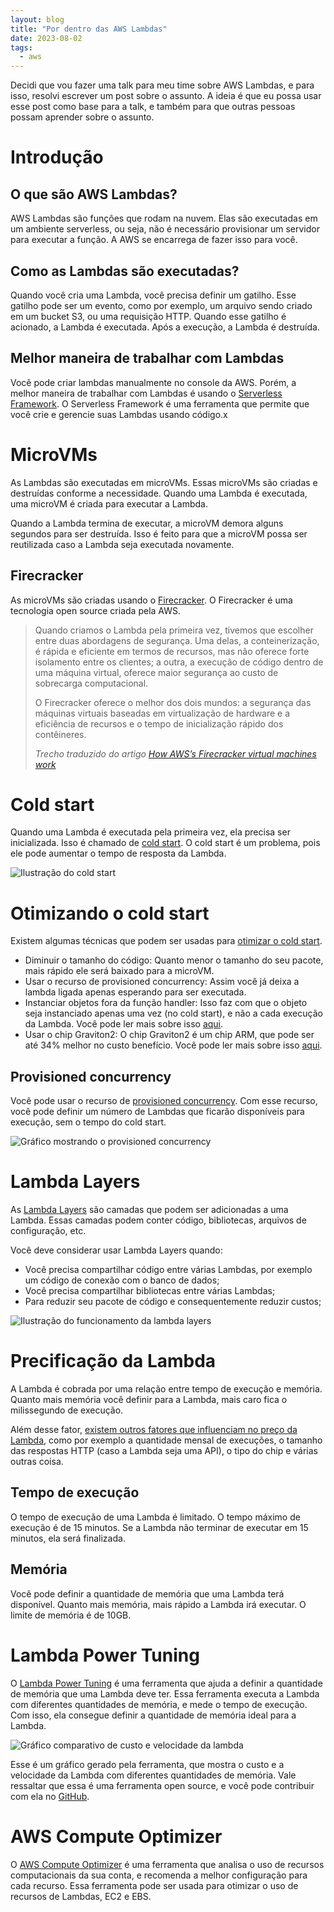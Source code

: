 ```yaml
---
layout: blog
title: "Por dentro das AWS Lambdas"
date: 2023-08-02
tags:
  - aws
---
```


Decidi que vou fazer uma talk para meu time sobre AWS Lambdas, e para isso, resolvi escrever um post sobre o assunto. A ideia é que eu possa usar esse post como base para a talk, e também para que outras pessoas possam aprender sobre o assunto.

# Introdução

## O que são AWS Lambdas?

AWS Lambdas são funções que rodam na nuvem. Elas são executadas em um ambiente serverless, ou seja, não é necessário provisionar um servidor para executar a função. A AWS se encarrega de fazer isso para você.

## Como as Lambdas são executadas?

Quando você cria uma Lambda, você precisa definir um gatilho. Esse gatilho pode ser um evento, como por exemplo, um arquivo sendo criado em um bucket S3, ou uma requisição HTTP. Quando esse gatilho é acionado, a Lambda é executada. Após a execução, a Lambda é destruída.

## Melhor maneira de trabalhar com Lambdas

Você pode criar lambdas manualmente no console da AWS. Porém, a melhor maneira de trabalhar com Lambdas é usando o [Serverless Framework](https://www.serverless.com/). O Serverless Framework é uma ferramenta que permite que você crie e gerencie suas Lambdas usando código.x

# MicroVMs

As Lambdas são executadas em microVMs. Essas microVMs são criadas e destruídas conforme a necessidade. Quando uma Lambda é executada, uma microVM é criada para executar a Lambda.

Quando a Lambda termina de executar, a microVM demora alguns segundos para ser destruída. Isso é feito para que a microVM possa ser reutilizada caso a Lambda seja executada novamente.

## Firecracker

As microVMs são criadas usando o [Firecracker](https://firecracker-microvm.github.io/). O Firecracker é uma tecnologia open source criada pela AWS.

> Quando criamos o Lambda pela primeira vez, tivemos que escolher entre duas abordagens de segurança. Uma delas, a conteinerização, é rápida e eficiente em termos de recursos, mas não oferece forte isolamento entre os clientes; a outra, a execução de código dentro de uma máquina virtual, oferece maior segurança ao custo de sobrecarga computacional.
>
> O Firecracker oferece o melhor dos dois mundos: a segurança das máquinas virtuais baseadas em virtualização de hardware e a eficiência de recursos e o tempo de inicialização rápido dos contêineres.
>
> _Trecho traduzido do artigo [How AWS’s Firecracker virtual machines work](https://www.amazon.science/blog/how-awss-firecracker-virtual-machines-work)_

# Cold start

Quando uma Lambda é executada pela primeira vez, ela precisa ser inicializada. Isso é chamado de [cold start](https://docs.aws.amazon.com/pt_br/lambda/latest/operatorguide/execution-environments.html#cold-start-latency). O cold start é um problema, pois ele pode aumentar o tempo de resposta da Lambda.

![Ilustração do cold start](https://docs.aws.amazon.com/images/lambda/latest/operatorguide/images/perf-optimize-figure-1.png)

# Otimizando o cold start

Existem algumas técnicas que podem ser usadas para [otimizar o cold start](https://docs.aws.amazon.com/pt_br/lambda/latest/operatorguide/execution-environments.html#cold-starts).

- Diminuir o tamanho do código: Quanto menor o tamanho do seu pacote, mais rápido ele será baixado para a microVM.
- Usar o recurso de provisioned concurrency: Assim você já deixa a lambda ligada apenas esperando para ser executada.
- Instanciar objetos fora da função handler: Isso faz com que o objeto seja instanciado apenas uma vez (no cold start), e não a cada execução da Lambda. Você pode ler mais sobre isso [aqui](https://docs.aws.amazon.com/pt_br/lambda/latest/operatorguide/static-initialization.html).
- Usar o chip Graviton2: O chip Graviton2 é um chip ARM, que pode ser até 34% melhor no custo benefício. Você pode ler mais sobre isso [aqui](https://aws.amazon.com/pt/blogs/aws-brasil/funcoes-do-aws-lambda-viabilizadas-pelo-aws-graviton2-execute-suas-funcoes-no-arm-e-obtenha-uma-relacao-precodesempenho-ate-34-melhor/).

## Provisioned concurrency

Você pode usar o recurso de [provisioned concurrency](https://docs.aws.amazon.com/pt_br/lambda/latest/operatorguide/execution-environments.html#cold-starts). Com esse recurso, você pode definir um número de Lambdas que ficarão disponíveis para execução, sem o tempo do cold start.

![Gráfico mostrando o provisioned concurrency](https://docs.aws.amazon.com/images/lambda/latest/operatorguide/images/perf-optimize-figure-6.png)

# Lambda Layers

As [Lambda Layers](https://docs.aws.amazon.com/pt_br/lambda/latest/dg/chapter-layers.html) são camadas que podem ser adicionadas a uma Lambda. Essas camadas podem conter código, bibliotecas, arquivos de configuração, etc.

Você deve considerar usar Lambda Layers quando:

- Você precisa compartilhar código entre várias Lambdas, por exemplo um código de conexão com o banco de dados;
- Você precisa compartilhar bibliotecas entre várias Lambdas;
- Para reduzir seu pacote de código e consequentemente reduzir custos;

![Ilustração do funcionamento da lambda layers](https://docs.aws.amazon.com/images/lambda/latest/dg/images/lambda-layers-diagram.png)

# Precificação da Lambda

A Lambda é cobrada por uma relação entre tempo de execução e memória. Quanto mais memória você definir para a Lambda, mais caro fica o milissegundo de execução.

Além desse fator, [existem outros fatores que influenciam no preço da Lambda](https://aws.amazon.com/lambda/pricing/), como por exemplo a quantidade mensal de execuções, o tamanho das respostas HTTP (caso a Lambda seja uma API), o tipo do chip e várias outras coisa.

## Tempo de execução

O tempo de execução de uma Lambda é limitado. O tempo máximo de execução é de 15 minutos. Se a Lambda não terminar de executar em 15 minutos, ela será finalizada.

## Memória

Você pode definir a quantidade de memória que uma Lambda terá disponível. Quanto mais memória, mais rápido a Lambda irá executar. O limite de memória é de 10GB.

# Lambda Power Tuning

O [Lambda Power Tuning](https://docs.aws.amazon.com/pt_br/lambda/latest/operatorguide/profile-functions.html) é uma ferramenta que ajuda a definir a quantidade de memória que uma Lambda deve ter. Essa ferramenta executa a Lambda com diferentes quantidades de memória, e mede o tempo de execução. Com isso, ela consegue definir a quantidade de memória ideal para a Lambda.

![Gráfico comparativo de custo e velocidade da lambda](https://docs.aws.amazon.com/images/lambda/latest/operatorguide/images/perf-optimize-figure-9.png)

Esse é um gráfico gerado pela ferramenta, que mostra o custo e a velocidade da Lambda com diferentes quantidades de memória. Vale ressaltar que essa é uma ferramenta open source, e você pode contribuir com ela no [GitHub](https://github.com/alexcasalboni/aws-lambda-power-tuning).

# AWS Compute Optimizer

O [AWS Compute Optimizer](https://aws.amazon.com/pt/compute-optimizer/) é uma ferramenta que analisa o uso de recursos computacionais da sua conta, e recomenda a melhor configuração para cada recurso. Essa ferramenta pode ser usada para otimizar o uso de recursos de Lambdas, EC2 e EBS.
